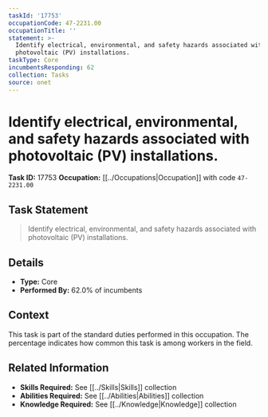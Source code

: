 ```yaml
---
taskId: '17753'
occupationCode: 47-2231.00
occupationTitle: ''
statement: >-
  Identify electrical, environmental, and safety hazards associated with
  photovoltaic (PV) installations.
taskType: Core
incumbentsResponding: 62
collection: Tasks
source: onet
---
```

# Identify electrical, environmental, and safety hazards associated with photovoltaic (PV) installations.

**Task ID:** 17753
**Occupation:** [[../Occupations|Occupation]] with code `47-2231.00`

## Task Statement

> Identify electrical, environmental, and safety hazards associated with photovoltaic (PV) installations.

## Details

- **Type:** Core
- **Performed By:** 62.0% of incumbents

## Context

This task is part of the standard duties performed in this occupation. The percentage indicates how common this task is among workers in the field.

## Related Information

- **Skills Required:** See [[../Skills|Skills]] collection
- **Abilities Required:** See [[../Abilities|Abilities]] collection
- **Knowledge Required:** See [[../Knowledge|Knowledge]] collection
